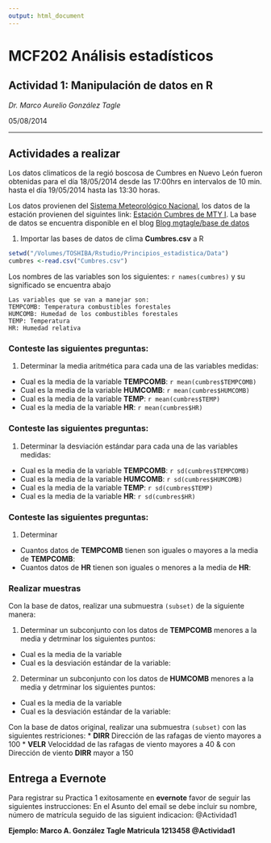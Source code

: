 ```yaml
---
output: html_document
---
```


# MCF202 Análisis estadísticos
## Actividad 1: Manipulación de datos en R

_Dr. Marco Aurelio González Tagle_ 

05/08/2014

-------------------


## Actividades a realizar

Los datos climaticos de la regió boscosa  de Cumbres en Nuevo León fueron obtenidas para el día 18/05/2014 desde las 17:00hrs en intervalos de 10 min. hasta el día 19/05/2014 hasta las 13:30 horas. 

Los datos provienen del [Sistema Meteorológico Nacional](http://smn.cna.gob.mx/emas/), los datos de la estación provienen del siguintes link: [Estación Cumbres de MTY I](http://smn.cna.gob.mx/emas/txt/NL10_10M.TXT). La base de datos se encuentra disponible en el blog [Blog mgtagle/base de datos](http://wp.me/p145K0-7s)

1. Importar las bases de datos de clima **Cumbres.csv** a R
```r
setwd("/Volumes/TOSHIBA/Rstudio/Principios_estadistica/Data")
cumbres <-read.csv("Cumbres.csv")
```

Los nombres de las variables son los siguientes: `r names(cumbres)` y su significado se encuentra abajo

```
Las variables que se van a manejar son: 
TEMPCOMB: Temperatura combustibles forestales
HUMCOMB: Humedad de los combustibles forestales
TEMP: Temperatura
HR: Humedad relativa
```

### Conteste las siguientes preguntas:

1. Determinar la media aritmética para cada una de las variables medidas:
  * Cual es la media de la variable **TEMPCOMB**: `r mean(cumbres$TEMPCOMB)`
  * Cual es la media de la variable **HUMCOMB**: `r mean(cumbres$HUMCOMB)`
  * Cual es la media de la variable **TEMP**: `r mean(cumbres$TEMP)`
  * Cual es la media de la variable **HR**: `r mean(cumbres$HR)`


### Conteste las siguientes preguntas:

1. Determinar la desviación estándar para cada una de las variables medidas:
  * Cual es la media de la variable **TEMPCOMB**: `r sd(cumbres$TEMPCOMB)`
  * Cual es la media de la variable **HUMCOMB**: `r sd(cumbres$HUMCOMB)`
  * Cual es la media de la variable **TEMP**: `r sd(cumbres$TEMP)`
  * Cual es la media de la variable **HR**: `r sd(cumbres$HR)`

### Conteste las siguientes preguntas:
1. Determinar 
 * Cuantos datos de **TEMPCOMB** tienen son iguales o mayores a la media de  **TEMPCOMB**:
 * Cuantos datos de **HR** tienen son iguales o menores a la media de  **HR**:


### Realizar muestras

Con la base de datos, realizar una submuestra `(subset)` de la siguiente manera:

1. Determinar un subconjunto con los datos de **TEMPCOMB** menores a la media y detrminar los siguientes puntos:
  * Cual es la media de la variable
  * Cual es la desviación estándar de la variable:
  
2. Determinar un subconjunto con los datos de **HUMCOMB** menores a la media y detrminar los siguientes puntos:
  * Cual es la media de la variable
  * Cual es la desviación estándar de la variable:


Con la base de datos original, realizar una submuestra `(subset)` con las siguientes restriciones:
  * __DIRR__ Dirección de las rafagas de viento mayores a 100
  * __VELR__ Velociddad de las rafagas de viento mayores a 40 & con Dirección de viento __DIRR__ mayor a 150

## Entrega a Evernote 
Para registrar su Practica 1 exitosamente en **evernote** favor de seguir las siguientes instrucciones:
En el Asunto del email se debe incluir su nombre, número de matrícula seguido de las siguient indicacion: @Actividad1 

**Ejemplo: Marco A. González Tagle Matricula 1213458 @Actividad1**
